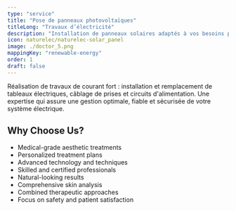```yaml
---
type: "service"
title: "Pose de panneaux photovoltaïques"
titleLong: "Travaux d’électricité"
description: "Installation de panneaux solaires adaptés à vos besoins pour produire votre propre électricité. Une solution qui réduit vos factures énergétiques tout en contribuant à un avenir plus durable."
icon: naturelec/naturelec-solar_panel
image: ./doctor_5.png
mappingKey: "renewable-energy"
order: 1
draft: false
---
```


Réalisation de travaux de courant fort : installation et remplacement de tableaux électriques, câblage de prises et circuits d'alimentation. Une expertise qui assure une gestion optimale, fiable et sécurisée de votre système électrique.

## Why Choose Us?

- Medical-grade aesthetic treatments
- Personalized treatment plans
- Advanced technology and techniques
- Skilled and certified professionals
- Natural-looking results
- Comprehensive skin analysis
- Combined therapeutic approaches
- Focus on safety and patient satisfaction

